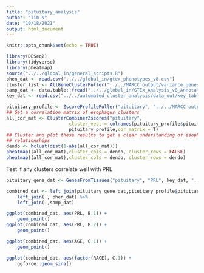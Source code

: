 ```yaml
---
title: "pituitary_analysis"
author: "Tim N"
date: "10/18/2021"
output: html_document
---
```


```r
knitr::opts_chunk$set(echo = TRUE)
```

```r
library(DESeq2)
library(tidyverse)
library(pheatmap)
source("../../global_in/general_scripts.R")
phen_dat <- read.csv("../../global_in/gtex_phenotypes_v8.csv")
cluster_list <- AllGeneClusterPuller("../../MARCC output/variance_genes_kendall/",x_clust = T)
samp_dat <- data.table::fread("../../global_in/GTEx_Analysis_v8_Annotations_SampleAttributesDS.txt")
key_dat <- read.csv("../../automated_cluster_analysis/data_out/key_table.csv")
```

```r

pituitary_profile <- ZscoreProfilePuller("pituitary", "../../MARCC output/variance_profiles_kendall/")
## Get a correlation matrix of esophagus clusters
all_cor_mat <- ClusterCombinerZscores("pituitary",
                       cluster_vect = colnames(pituitary_profile$pituitary)[-1:-2],
                       pituitary_profile,cor_matrix = T)
## Cluster and plot these results to get a clear understanding of esophagus
## relationships
dendo <- hclust(dist(1-abs(all_cor_mat)))
pheatmap((all_cor_mat),cluster_cols = dendo, cluster_rows = FALSE)
pheatmap((all_cor_mat),cluster_cols = dendo, cluster_rows = dendo)
```


Test if any clusters correlate well with PRL
```r
pituitary_gene_dat <- GenesFromTissues("pituitary", "PRL", key_dat, "../../Setup Code/output/")

combined_dat <- left_join(pituitary_gene_dat,pituitary_profile$pituitary) %>%
    left_join(., phen_dat) %>%
    left_join(.,samp_dat)

ggplot(combined_dat, aes(PRL, B.1)) +
    geom_point()
ggplot(combined_dat, aes(PRL, B.2)) +
    geom_point()

ggplot(combined_dat, aes(AGE, C.1)) +
    geom_point()

ggplot(combined_dat, aes(factor(RACE), C.1)) +
    ggforce::geom_sina()

```


